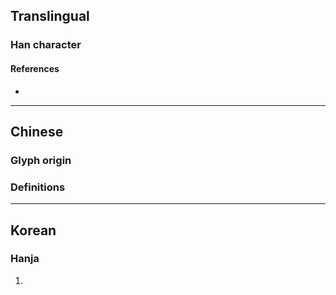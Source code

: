 {{character info/new}}
==Translingual==

===Han character===
{{Han char|rn=8|rad=亠|as=06|sn=8|four=|canj=YWR|ids=⿱[[亠]][[回]]}}

====References====
* {{Han ref|kx=0089.010|hdz=10284.070|uh=342D|ud=13357}}

----

==Chinese==

===Glyph origin===
{{Han etym}}

===Definitions===
{{zh-see|廪|v}}

----

==Korean==

===Hanja===
{{ko-hanja|hangeul=[[름]]([[늠]])|rv=reum(neum)|mr=rŭm(nŭm)|y=rum(<sup>r</sup>num)|eumhun=곳집|ehrv=gotjip|ehmr=kotchip|ehy=koscip}}

# {{defn|lang=ko|sort=亠06}}